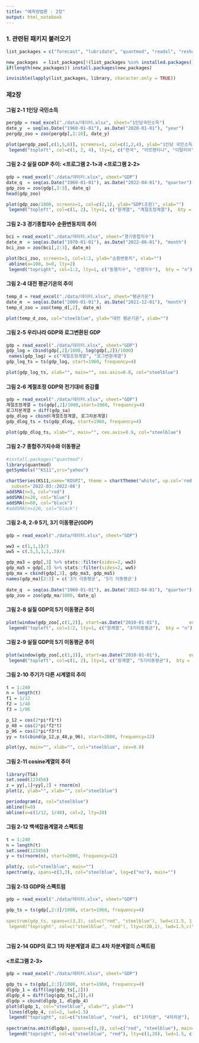 ---
title: "예측방법론 : 2장"
output: html_notebook
---

### 1. 관련된 패키지 불러오기

```{r, message=FALSE, eval=FALSE, results='hide'}
list_packages = c("forecast", "lubridate", "quantmod", "readxl", "reshape2", "scales", "tidyverse","xts", "zoo")

new_packages  = list_packages[!(list_packages %in% installed.packages()[,"Package"])]
if(length(new_packages)) install.packages(new_packages)

invisible(lapply(list_packages, library, character.only = TRUE))

```

### 제2장

#### 그림 2-1 1인당 국민소득

```{r}
pergdp = read_excel("./data/데이터.xlsx", sheet="1인당국민소득")
date_y  = seq(as.Date("1960-01-01"), as.Date("2020-01-01"), "year") 
pergdp_zoo = zoo(pergdp[,2:10], date_y)

plot(pergdp_zoo[,c(1,5,6)], screens=1, col=c(1,2,4), ylab="1인당 국민소득(달러)", xlab="")
 legend("topleft", col=c(1, 2, 4), lty=1, c("한국", "아르헨티나", "이탈리아"),  bty = "n")
```

#### 그림 2-2 실질 GDP 추이: <프로그램 2-1>과  <프로그램 2-2>
```{r}
gdp = read_excel("./data/데이터.xlsx", sheet="GDP")
date_q  = seq(as.Date("1960-01-01"), as.Date("2022-04-01"), "quarter") 
gdp_zoo = zoo(gdp[,2:3], date_q)
head(gdp_zoo)

plot(gdp_zoo/1000, screens=1, col=c(2,1), ylab="GDP(조원)", xlab="")
 legend("topleft", col=c(1, 2), lty=1, c("원계열", "계절조정계열"),  bty = "n")
```
#### 그림 2-3 경기종합지수 순환변동치의 추이

```{r}
bci = read_excel("./data/데이터.xlsx", sheet="경기종합지수")
date_m  = seq(as.Date("1970-01-01"), as.Date("2022-06-01"), "month") 
bci_zoo = zoo(bci[,2:3], date_m)

plot(bci_zoo, screens=1, col=1:2, ylab="순환변동치", xlab="")
 abline(a=100, b=0, lty=2)
 legend("topright", col=1:2, lty=1, c("동행지수", "선행지수"),  bty = "n")
``` 

#### 그림 2-4 대전 평균기온의 추이

```{r}
temp_d = read_excel("./data/데이터.xlsx", sheet="평균기온")
date_m  = seq(as.Date("2000-01-01"), as.Date("2021-12-01"), "month") 
temp_d_zoo = zoo(temp_d[,2], date_m)

plot(temp_d_zoo, col="steelblue", ylab="대전 평균기온", xlab="")

``` 

#### 그림 2-5 우리나라 GDP와 로그변환된 GDP 

```{r}
gdp = read_excel("./data/데이터.xlsx", sheet="GDP")
gdp_log = cbind(gdp[,2]/1000, log(gdp[,2])/1000)
 names(gdp_log) = c("계절조정계열", "로그변환계열")
gdp_log_ts = ts(gdp_log, start=1960, frequency=4)

plot(gdp_log_ts, xlab="", main="", cex.axis=0.8, col="steelblue")

```
#### 그림 2-6  계절조정 GDP와 전기대비 증감률

```{r}
gdp = read_excel("./data/데이터.xlsx", sheet="GDP")
계절조정계열 = ts(gdp[,2]/1000,start=1960, frequency=4) 
로그차분계열 = diff(gdp_sa)
gdp_dlog = cbind(계절조정계열, 로그차분계열)
gdp_dlog_ts = ts(gdp_dlog, start=1960, frequency=4)

plot(gdp_dlog_ts, xlab="", main="", cex.axis=0.9, col="steelblue")
```

#### 그림 2-7 종합주가지수와 이동평균

```{r}
#install.packages("quantmod")
library(quantmod) 
getSymbols("^KS11",src="yahoo") 
```
```{r}
chartSeries(KS11,name="KOSPI", theme = chartTheme("white", up.col='red',dn.col='blue'), TA = NULL,  minor.ticks=FALSE,
  subset='2022-03::2022-08')  
addSMA(n=5, col="red")
addSMA(n=20, col="blue")
addSMA(n=60, col="black")
#addSMA(n=120, col="black")

```

#### 그림 2-8, 2-9 5기, 3기 이동평균(GDP) 
```{r}
gdp = read_excel("./data/데이터.xlsx", sheet="GDP")

ww3 = c(1,1,1)/3
ww5 = c(.5,1,1,1,.5)/4

gdp_ma3 = gdp[,3] %>% stats::filter(sides=2, ww3)
gdp_ma5 = gdp[,3] %>% stats::filter(sides=2, ww5)
gdp_ma = cbind(gdp[,3], gdp_ma3, gdp_ma5)
names(gdp_ma)[2:3] = c('3기 이동평균', '5기 이동평균')        
                             
date_q  = seq(as.Date("1960-01-01"), as.Date("2022-04-01"), "quarter") 
gdp_zoo = zoo(gdp_ma/1000, date_q)
```

#### 그림 2-8 실질 GDP의 5기 이동평균 추이
```{r}
plot(window(gdp_zoo[,c(1,2)], start=as.Date("2010-01-01"),           end=as.Date("2022-06-01")), screens=2, col=1:2, ylab="GDP(조원)", xlab="")
 legend("topleft", col=1:2, lty=1, c("원계열", "3기이동평균"),  bty = "n")
```

#### 그림 2-9 실질 GDP의 5기 이동평균 추이
```{r}
plot(window(gdp_zoo[,c(1,3)], start=as.Date("2010-01-01"),           end=as.Date("2022-06-01")), screens=1, col=1:2, ylab="GDP(조원)", xlab="")
 legend("topleft", col=c(1, 2), lty=1, c("원계열", "5기이동평균"),  bty = "n")
```

#### 그림 2-10 주기가 다른 시계열의 추이
```{r}
t = 1:240
n = length(t)
f1 = 1/12
f2 = 1/48
f3 = 1/96

p_12 = cos(2*pi*f1*t)
p_48 = cos(2*pi*f2*t)
p_96 = cos(2*pi*f3*t)
yy = ts(cbind(p_12,p_48,p_96), start=2000, frequency=12)

plot(yy, main="", xlab="", col="steelblue", cex=0.8)
```

#### 그림 2-11 cosine계열의 추이
```{r}
library(TSA)
set.seed(123456)
z = yy[,1]+yy[,2] + rnorm(n)
plot(z, ylab="", xlab="", col="steelblue")

periodogram(z, col="steelblue")
abline(h=0)
abline(v=c(1/12, 1/48), col=2, lty=20)
```

#### 그림 2-12 백색잡음계열과 스펙트럼
```{r}
t = 1:240
n = length(t)
set.seed(123456)
y = ts(rnorm(n), start=2000, frequency=12)

plot(y, col="steelblue", main="")
spectrum(y, spans=c(3,3), col="steelblue", log=c("no"), main="")
```

#### 그림 2-13 GDP와 스펙트럼

```{r}
gdp = read_excel("./data/데이터.xlsx", sheet="GDP")

gdp_ts = ts(gdp[,2:3]/1000, start=1960, frequency=4)
`
spectrum(gdp_ts, spans=c(3,3), col=c("red", "steelblue"), lwd=c(1.5, 1.5), lty=c(1,20), main="")
 legend("topright", col=c("steelblue", "red"), lty=c(20,1), lwd=1.5,c("원계열", "계절조정계열"),  bty = "n")
 
```
#### 그림 2-14 GDP의 로그 1차 차분계열과 로그 4차 차분계열의 스펙트럼
#### <프로그램 2-3>


```{r}
gdp = read_excel("./data/데이터.xlsx", sheet="GDP")

gdp_ts = ts(gdp[,2:3]/1000, start=1960, frequency=4) 
dlgdp_1 = diff(log(gdp_ts[,2]))
dlgdp_4 = diff(log(gdp_ts[,2]),4)
dlgdp = cbind(dlgdp_1, dlgdp_4)
plot(dlgdp_1, col="steelblue", xlab="", ylab="")
 lines(dlgdp_4, col=2, lwd=1.5)
 legend("topright", col=c("steelblue", "red"),  c("1차차분", "4차차분"), lty=1, bty = "n")
 
spectrum(na.omit(dlgdp), spans=c(3,3), col=c("red", "steelblue"), main="", lty=c(20,1), lwd=1.5)
 legend("topright", col=c("steelblue", "red"), lty=c(1,20), lwd=1.5, c("1차차분", "4차차분     "),  bty = "n")
 
```